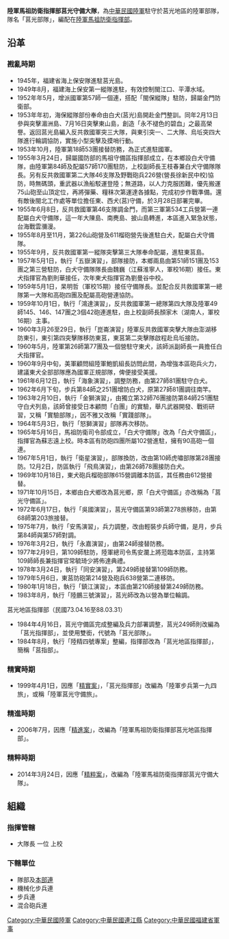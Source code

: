 {{multiple issues|
{{advert|time=2016-12-16T14:28:54+00:00}}
{{prose|time=2016-12-16T14:28:54+00:00}}
{{refimprove|time=2016-12-16T14:28:54+00:00}}
{{unreferenced|time=2016-12-16T14:28:54+00:00}}
}}
{{Infobox Military Unit
| 名稱 = 陸軍馬祖防衛指揮部莒光守備大隊
| 圖片 =
| 圖片說明 = 莒光守備大隊隊徽
| 時期 = 1955年3月24日－現今
| 國家 = {{ROC}}
| 效忠 = {{ROC}}
| 軍種 = {{ROCA}}
| 兵科 = [[步兵|步兵]]
| 功能 = 
| 規模 = [[大隊|大隊]]
| 隸屬 = <!-- 注释出：[[File:Roca_Matsu_Defense_Command.png|20px]] --> [[陸軍馬祖防衛指揮部|陸軍馬祖防衛指揮部]]
| 駐地 = [[莒光鄉|莒光鄉]]
| 裝備 = 
| 別稱 = 莒光部隊
| 守護 = 
| 格言 = 
| 顏色 = 
| 隊歌 = 
| 吉祥物 = 
| 戰役 = 
| 隊慶 = 1988年4月1日
| 獎章 = 
| 榮譽 = 
| 現任指揮官 = 
| 象徵指揮官 = 
| 著名指揮官 = [[羅本立|羅本立]]
| 佩章一 = 
| 佩章二 = 
| 佩章三 = 
| 佩章四 = 
}}
'''陸軍馬祖防衛指揮部莒光守備大隊'''，為[[中華民國陸軍|中華民國陸軍]]駐守於莒光地區的陸軍部隊，隊名「莒光部隊」，編配在[[陸軍馬祖防衛指揮部|陸軍馬祖防衛指揮部]]。

== 沿革 ==
=== 戡亂時期 ===
*1945年，福建省海上保安隊進駐莒光島。
*1949年8月，福建海上保安第一縱隊進駐，有效控制閩江口、平潭水域。
*1952年年5月，增派國軍第57師一個連，搭配「閩保縱隊」駐防，歸屬金門防衛部。
*1953年年初，海保縱隊部份奉命由白犬(莒光)島開赴金門整訓。同年2月13日參與突擊湄洲島、7月16日突擊東山島，創造「永不褪色的碧血」之最高榮譽。返回莒光島編入反共救國軍突三大隊，與東引突一、二大隊、烏坵突四大隊進行輪調協防，實施小型突擊及摸哨行動。
*1953年10月，陸軍第18師53團接替防務，為正式進駐國軍。
*1955年3月24日，歸屬國防部的馬祖守備區指揮部成立，在本鄉設白犬守備隊，由陸軍第84師及配屬57師170團駐防，上校副師長王枝春兼白犬守備隊隊長。另有反共救國軍第二大隊46支隊及野戰砲兵226營(營長徐新民中校)協防，時無碼頭，重武器以漁船駁運登陸；無道路，以人力克服困難，優先搬運75山砲至山頂定位，再將彈藥、糧秣次第運達各據點，完成初步作戰準備。還有敵後閩北工作處等單位擔任東、西犬(莒)守備，於3月28日部署完畢。
*1955年6月8日，反共救國軍第46支隊調金門，而第三軍第534工兵營第一連配屬白犬守備隊，這一年大陳島、南麂島、披山島轉進，本區進入緊急狀態，台海戰雲瀰漫。
*1955年8月至11月，第226山砲營及611榴砲營先後進駐白犬，配屬白犬守備隊。
*1955年9月，反共救國軍第一縱隊突擊第三大隊奉命配屬，進駐東莒島。
*1957年5月1日，執行「五嶽演習」，部隊接防，本鄉兩島由第51師151團及153團之第三營駐防，白犬守備隊隊長由魏巍（江蘇淮寧人，軍校16期）接任。東犬指揮官為劉則華接任，次年東犬指揮官為劉曼谷中校。
*1959年5月1日，杲明哲（軍校15期）接任守備隊長。並配合反共救國軍第一總隊第一大隊和高砲四團及配屬高砲營連協防。
*1959年10月1日，執行「鴻達演習」，反共救國軍第一總隊第四大隊及陸軍49師145、146、147團之3個42砲連進駐，由上校副師長顏家木（湖南人，軍校16期）主事。
*1960年3月26至29日，執行「崑崙演習」陸軍反共救國軍突擊大隊由澎湖移防東引，東引第四突擊隊移防東莒，東莒第二突擊隊啟程赴烏坵接防。
*1960年5月，陸軍第26師第77團及一個營駐守東犬，該師派副師長一員擔任白犬指揮官。
*1960年9月中旬，美軍顧問組陸軍鮑凱組長訪問此間，為增強本區砲兵火力，建議東犬全部部隊應為國軍正規部隊，俾便接受美援。
*1961年6月12日，執行「海象演習」，調整防務，由第27師81團駐守白犬。
*1962年6月下旬，步兵第84師之251團增防白犬，原第27師81團調往南竿。
*1963年2月10日，執行「金獅演習」，由獨立第32師76團接防第84師251團駐守白犬列島，該師曾接受日本顧問「白團」的實驗，舉凡武器開發、戰術研習，又稱「實驗部隊」，因不雅又改稱「實踐部隊」。
*1964年5月3日，執行「怒獅演習」部隊再次移防。
*1965年5月16日，馬祖防衛司令部成立，「白犬守備隊」改為「白犬守備區」，指揮官為蘇志遠上校。時本區有防砲四團所屬102營進駐，擁有90高砲一個連。
*1967年5月1日，執行「衛星演習」，部隊換防，改由第10師虎嘯部隊第28團接防。12月2日，防區執行「飛鳥演習」，由第26師78團接防白犬。
*1969年10月18日，東犬砲兵榴砲部隊615營調離本防區，其任務由612營接替。
*1971年10月15日，本鄉由白犬鄉改為莒光鄉，原「白犬守備區」亦改稱為「莒光守備區」。
*1972年6月17日，執行「吳國演習」，莒光守備區第93師第278旅移防，由第68師第203旅接替。
*1975年7月，執行「安馬演習」，兵力調整，改由輕裝步兵師守備，是月，步兵第84師與第57師對調。
*1976年3月2日，執行「永嘉演習」，由第24師接替防務。
*1977年2月9日，第109師駐防，陸軍總司令馬安瀾上將蒞臨本防區，主持第109師師長兼指揮官常毓琦少將佈達典禮。
*1978年3月24日，執行「同安演習」，第249師接替第109師防務。
*1979年5月6日，東莒防砲第214營及砲兵638營第二連移防。
*1980年1月18日，執行「鎮江演習」，本區由第210師接替第249師防務。
*1983年8月，執行「陸鵬三號演習」，莒光師改為以營為單位輪調。
莒光地區指揮部（民國73.04.16至88.03.31）
*1984年4月16日，莒光守備區完成整編及兵力部署調整，莒光249師則改編為「莒光指揮部」，並使用雙銜，代號為「莒光部隊」。
*1984年8月，執行「陸精四號專案」整編，指揮部改為「莒光地區指揮部」，簡稱「莒指部」。

=== 精實時期 ===
*1999年4月1日，因應「[[精實案|精實案]]」，「莒光指揮部」改編為「陸軍步兵第一九四旅」，或稱「陸軍莒光守備旅」。

=== 精進時期 ===
*2006年7月，因應「[[精進案|精進案]]」，改編為「陸軍馬祖防衛指揮部莒光地區指揮部」。

=== 精粹時期 ===
*2014年3月24日，因應「[[精粹案|精粹案]]」，改編為「陸軍馬祖防衛指揮部莒光守備大隊」。
==組織==
=== 指揮管轄 ===
*大隊長 一位 上校

=== 下轄單位 ===
*隊部及[[本部連|本部連]]
*機械化步兵連
*步兵連
*混合砲兵連



[[Category:中華民國陸軍|Category:中華民國陸軍]]
[[Category:中華民國連江縣|Category:中華民國連江縣]]
[[Category:中華民國福建省軍事|Category:中華民國福建省軍事]]
{{中华民国陆军}}
